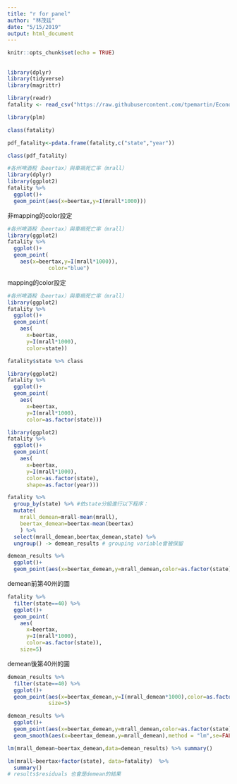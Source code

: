 ```yaml
---
title: "r for panel"
author: "林茂廷"
date: "5/15/2019"
output: html_document
---
```


```r
knitr::opts_chunk$set(echo = TRUE)
```

##

```r
library(dplyr)
library(tidyverse)
library(magrittr)
```

```r
library(readr)
fatality <- read_csv("https://raw.githubusercontent.com/tpemartin/Econometric-Analysis/master/Part%20II/fatality.csv")
```

```r
library(plm)
```

```r
class(fatality)
```

```r
pdf_fatality<-pdata.frame(fatality,c("state","year"))
```

```r
class(pdf_fatality)
```

```r
#各州啤酒稅（beertax）與車禍死亡率（mrall）
library(dplyr)
library(ggplot2)
fatality %>% 
  ggplot()+
  geom_point(aes(x=beertax,y=I(mrall*1000)))
```

非mapping的color設定
```r
#各州啤酒稅（beertax）與車禍死亡率（mrall）
library(ggplot2)
fatality %>% 
  ggplot()+
  geom_point(
    aes(x=beertax,y=I(mrall*1000)),
             color="blue")
```

mapping的color設定
```r
#各州啤酒稅（beertax）與車禍死亡率（mrall）
library(ggplot2)
fatality %>% 
  ggplot()+
  geom_point(
    aes(
      x=beertax,
      y=I(mrall*1000),
      color=state))
```


```r
fatality$state %>% class
```

```r
library(ggplot2)
fatality %>% 
  ggplot()+
  geom_point(
    aes(
      x=beertax,
      y=I(mrall*1000),
      color=as.factor(state)))
```

```r
library(ggplot2)
fatality %>% 
  ggplot()+
  geom_point(
    aes(
      x=beertax,
      y=I(mrall*1000),
      color=as.factor(state),
      shape=as.factor(year)))
```

```r
fatality %>% 
  group_by(state) %>% #依state分組進行以下程序：
  mutate(
    mrall_demean=mrall-mean(mrall),
    beertax_demean=beertax-mean(beertax)
    ) %>%
  select(mrall_demean,beertax_demean,state) %>%
  ungroup() -> demean_results # grouping variable會被保留
```

```r
demean_results %>%
  ggplot()+
  geom_point(aes(x=beertax_demean,y=mrall_demean,color=as.factor(state)))
```

demean前第40州的圖
```r
fatality %>% 
  filter(state==40) %>%
  ggplot()+
  geom_point(
    aes(
      x=beertax,
      y=I(mrall*1000),
      color=as.factor(state)),
    size=5)
```

demean後第40州的圖
```r
demean_results %>%
  filter(state==40) %>%
  ggplot()+
  geom_point(aes(x=beertax_demean,y=I(mrall_demean*1000),color=as.factor(state)),
             size=5)

```

```r
demean_results %>%
  ggplot()+
  geom_point(aes(x=beertax_demean,y=mrall_demean,color=as.factor(state)))+
  geom_smooth(aes(x=beertax_demean,y=mrall_demean),method = "lm",se=FALSE)
```


```r
lm(mrall_demean~beertax_demean,data=demean_results) %>% summary()
```



```r
lm(mrall~beertax+factor(state), data=fatality)  %>%
  summary()
# results$residuals 也會是demean的結果
```

